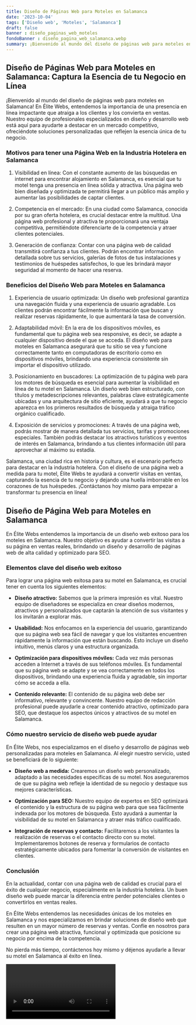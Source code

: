 ```yaml
---
title: Diseño de Páginas Web para Moteles en Salamanca
date: '2023-10-04'
tags: ['Diseño web', 'Moteles', 'Salamanca']
draft: false
banner : diseño_paginas_web_moteles
fondoBanner : diseño_pagina_web_salamanca.webp
summary: ¡Bienvenido al mundo del diseño de páginas web para moteles en Salamanca! En Élite Webs, entendemos la importancia de una presencia en línea impactante que atraiga a los clientes y los convierta en ventas. Nuestro equipo de profesionales especializados en diseño y desarrollo web está aquí para ayudarte a destacar en un mercado competitivo, ofreciéndote soluciones personalizadas que reflejen la esencia única de tu negocio.
---
```


## Diseño de Páginas Web para Moteles en Salamanca: Captura la Esencia de tu Negocio en Línea

¡Bienvenido al mundo del diseño de páginas web para moteles en Salamanca! En Élite Webs, entendemos la importancia de una presencia en línea impactante que atraiga a los clientes y los convierta en ventas. Nuestro equipo de profesionales especializados en diseño y desarrollo web está aquí para ayudarte a destacar en un mercado competitivo, ofreciéndote soluciones personalizadas que reflejen la esencia única de tu negocio.

### Motivos para tener una Página Web en la Industria Hotelera en Salamanca

1. Visibilidad en línea: Con el constante aumento de las búsquedas en internet para encontrar alojamiento en Salamanca, es esencial que tu motel tenga una presencia en línea sólida y atractiva. Una página web bien diseñada y optimizada te permitirá llegar a un público más amplio y aumentar las posibilidades de captar clientes.

2. Competencia en el mercado: En una ciudad como Salamanca, conocida por su gran oferta hotelera, es crucial destacar entre la multitud. Una página web profesional y atractiva te proporcionará una ventaja competitiva, permitiéndote diferenciarte de la competencia y atraer clientes potenciales.

3. Generación de confianza: Contar con una página web de calidad transmitirá confianza a tus clientes. Podrán encontrar información detallada sobre tus servicios, galerías de fotos de tus instalaciones y testimonios de huéspedes satisfechos, lo que les brindará mayor seguridad al momento de hacer una reserva.

### Beneficios del Diseño Web para Moteles en Salamanca

1. Experiencia de usuario optimizada: Un diseño web profesional garantiza una navegación fluida y una experiencia de usuario agradable. Los clientes podrán encontrar fácilmente la información que buscan y realizar reservas rápidamente, lo que aumentará la tasa de conversión.

2. Adaptabilidad móvil: En la era de los dispositivos móviles, es fundamental que tu página web sea responsive, es decir, se adapte a cualquier dispositivo desde el que se acceda. El diseño web para moteles en Salamanca asegurará que tu sitio se vea y funcione correctamente tanto en computadoras de escritorio como en dispositivos móviles, brindando una experiencia consistente sin importar el dispositivo utilizado.

3. Posicionamiento en buscadores: La optimización de tu página web para los motores de búsqueda es esencial para aumentar la visibilidad en línea de tu motel en Salamanca. Un diseño web bien estructurado, con títulos y metadescripciones relevantes, palabras clave estratégicamente ubicadas y una arquitectura de sitio eficiente, ayudará a que tu negocio aparezca en los primeros resultados de búsqueda y atraiga tráfico orgánico cualificado.

4. Exposición de servicios y promociones: A través de una página web, podrás mostrar de manera detallada tus servicios, tarifas y promociones especiales. También podrás destacar los atractivos turísticos y eventos de interés en Salamanca, brindando a tus clientes información útil para aprovechar al máximo su estadía.

Salamanca, una ciudad rica en historia y cultura, es el escenario perfecto para destacar en la industria hotelera. Con el diseño de una página web a medida para tu motel, Élite Webs te ayudará a convertir visitas en ventas, capturando la esencia de tu negocio y dejando una huella imborrable en los corazones de tus huéspedes. ¡Contáctanos hoy mismo para empezar a transformar tu presencia en línea!

<GifSeo />

<Cta />

## Diseño de Página Web para Moteles en Salamanca

En Élite Webs entendemos la importancia de un diseño web exitoso para los moteles en Salamanca. Nuestro objetivo es ayudar a convertir las visitas a su página en ventas reales, brindando un diseño y desarrollo de páginas web de alta calidad y optimizado para SEO.

### Elementos clave del diseño web exitoso

Para lograr una página web exitosa para su motel en Salamanca, es crucial tener en cuenta los siguientes elementos:

- **Diseño atractivo:** Sabemos que la primera impresión es vital. Nuestro equipo de diseñadores se especializa en crear diseños modernos, atractivos y personalizados que captarán la atención de sus visitantes y los invitarán a explorar más.

- **Usabilidad:** Nos enfocamos en la experiencia del usuario, garantizando que su página web sea fácil de navegar y que los visitantes encuentren rápidamente la información que están buscando. Esto incluye un diseño intuitivo, menús claros y una estructura organizada.

- **Optimización para dispositivos móviles:** Cada vez más personas acceden a Internet a través de sus teléfonos móviles. Es fundamental que su página web se adapte y se vea correctamente en todos los dispositivos, brindando una experiencia fluida y agradable, sin importar cómo se acceda a ella.

- **Contenido relevante:** El contenido de su página web debe ser informativo, relevante y convincente. Nuestro equipo de redacción profesional puede ayudarle a crear contenido atractivo, optimizado para SEO, que destaque los aspectos únicos y atractivos de su motel en Salamanca.

### Cómo nuestro servicio de diseño web puede ayudar

En Élite Webs, nos especializamos en el diseño y desarrollo de páginas web personalizadas para moteles en Salamanca. Al elegir nuestro servicio, usted se beneficiará de lo siguiente:

- **Diseño web a medida:** Crearemos un diseño web personalizado, adaptado a las necesidades específicas de su motel. Nos aseguraremos de que su página web refleje la identidad de su negocio y destaque sus mejores características.

- **Optimización para SEO:** Nuestro equipo de expertos en SEO optimizará el contenido y la estructura de su página web para que sea fácilmente indexada por los motores de búsqueda. Esto ayudará a aumentar la visibilidad de su motel en Salamanca y atraer más tráfico cualificado.

- **Integración de reservas y contacto:** Facilitaremos a los visitantes la realización de reservas o el contacto directo con su motel. Implementaremos botones de reserva y formularios de contacto estratégicamente ubicados para fomentar la conversión de visitantes en clientes.

### Conclusión

En la actualidad, contar con una página web de calidad es crucial para el éxito de cualquier negocio, especialmente en la industria hotelera. Un buen diseño web puede marcar la diferencia entre perder potenciales clientes o convertirlos en ventas reales.

En Élite Webs entendemos las necesidades únicas de los moteles en Salamanca y nos especializamos en brindar soluciones de diseño web que resulten en un mayor número de reservas y ventas. Confíe en nosotros para crear una página web atractiva, funcional y optimizada que posicione su negocio por encima de la competencia.

No pierda más tiempo, contáctenos hoy mismo y déjenos ayudarle a llevar su motel en Salamanca al éxito en línea.

<Video />

<CtaBot job='Moteles' city='Salamanca'/>

<Gmaps query='Salamanca+españa+maps' />